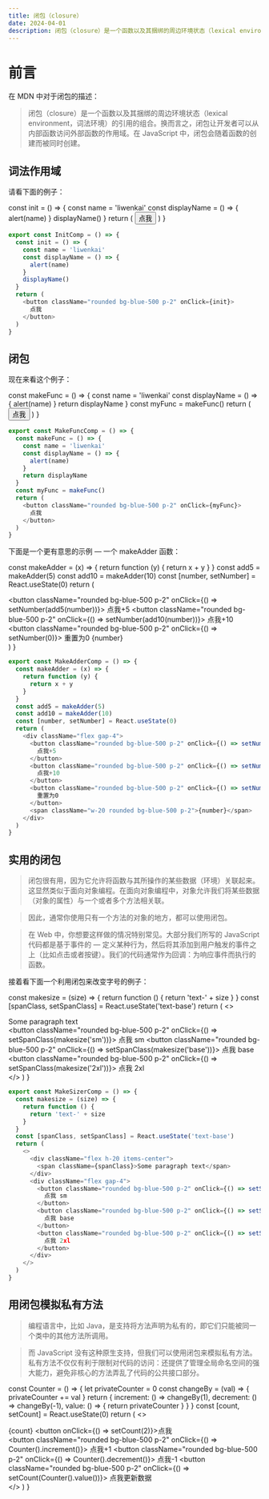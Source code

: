 ```yaml
---
title: 闭包（closure）
date: 2024-04-01
description: 闭包（closure）是一个函数以及其捆绑的周边环境状态（lexical environment，词法环境）的引用的组合。换而言之，闭包让开发者可以从内部函数访问外部函数的作用域。在 JavaScript 中，闭包会随着函数的创建而被同时创建。
---
```


# 前言

在 MDN 中对于闭包的描述：

> 闭包（closure）是一个函数以及其捆绑的周边环境状态（lexical environment，词法环境）的引用的组合。换而言之，闭包让开发者可以从内部函数访问外部函数的作用域。在 JavaScript 中，闭包会随着函数的创建而被同时创建。

## 词法作用域

请看下面的例子：

  const init = () => {
    const name = 'liwenkai'
    const displayName = () => {
      alert(name)
    }
    displayName()
  }
  return (
    <button className="rounded bg-blue-500 p-2" onClick={init}>
      点我
    </button>
  )
}

```ts
export const InitComp = () => {
  const init = () => {
    const name = 'liwenkai'
    const displayName = () => {
      alert(name)
    }
    displayName()
  }
  return (
    <button className="rounded bg-blue-500 p-2" onClick={init}>
      点我
    </button>
  )
}
```

<InitComp />

## 闭包

现在来看这个例子：

  const makeFunc = () => {
    const name = 'liwenkai'
    const displayName = () => {
      alert(name)
    }
    return displayName
  }
  const myFunc = makeFunc()
  return (
    <button className="rounded bg-blue-500 p-2" onClick={myFunc}>
      点我
    </button>
  )
}

```ts
export const MakeFuncComp = () => {
  const makeFunc = () => {
    const name = 'liwenkai'
    const displayName = () => {
      alert(name)
    }
    return displayName
  }
  const myFunc = makeFunc()
  return (
    <button className="rounded bg-blue-500 p-2" onClick={myFunc}>
      点我
    </button>
  )
}
```

<MakeFuncComp />

下面是一个更有意思的示例 — 一个 makeAdder 函数：

  const makeAdder = (x) => {
    return function (y) {
      return x + y
    }
  }
  const add5 = makeAdder(5)
  const add10 = makeAdder(10)
  const [number, setNumber] = React.useState(0)
  return (
    <div className="flex gap-4">
      <button className="rounded bg-blue-500 p-2" onClick={() => setNumber(add5(number))}>
        点我+5
      </button>
      <button className="rounded bg-blue-500 p-2" onClick={() => setNumber(add10(number))}>
        点我+10
      </button>
      <button className="rounded bg-blue-500 p-2" onClick={() => setNumber(0)}>
        重置为0
      </button>
      <span className="w-20 rounded bg-blue-500 p-2">{number}</span>
    </div>
  )
}

```ts
export const MakeAdderComp = () => {
  const makeAdder = (x) => {
    return function (y) {
      return x + y
    }
  }
  const add5 = makeAdder(5)
  const add10 = makeAdder(10)
  const [number, setNumber] = React.useState(0)
  return (
    <div className="flex gap-4">
      <button className="rounded bg-blue-500 p-2" onClick={() => setNumber(add5(number))}>
        点我+5
      </button>
      <button className="rounded bg-blue-500 p-2" onClick={() => setNumber(add10(number))}>
        点我+10
      </button>
      <button className="rounded bg-blue-500 p-2" onClick={() => setNumber(0)}>
        重置为0
      </button>
      <span className="w-20 rounded bg-blue-500 p-2">{number}</span>
    </div>
  )
}
```

<MakeAdderComp />

## 实用的闭包

> 闭包很有用，因为它允许将函数与其所操作的某些数据（环境）关联起来。这显然类似于面向对象编程。在面向对象编程中，对象允许我们将某些数据（对象的属性）与一个或者多个方法相关联。

> 因此，通常你使用只有一个方法的对象的地方，都可以使用闭包。

> 在 Web 中，你想要这样做的情况特别常见。大部分我们所写的 JavaScript 代码都是基于事件的 — 定义某种行为，然后将其添加到用户触发的事件之上（比如点击或者按键）。我们的代码通常作为回调：为响应事件而执行的函数。

接着看下面一个利用闭包来改变字号的例子：

  const makesize = (size) => {
    return function () {
      return 'text-' + size
    }
  }
  const [spanClass, setSpanClass] = React.useState('text-base')
  return (
    <>
      <div className="flex h-20 items-center">
        <span className={spanClass}>Some paragraph text</span>
      </div>
      <div className="flex gap-4">
        <button className="rounded bg-blue-500 p-2" onClick={() => setSpanClass(makesize('sm'))}>
          点我 sm
        </button>
        <button className="rounded bg-blue-500 p-2" onClick={() => setSpanClass(makesize('base'))}>
          点我 base
        </button>
        <button className="rounded bg-blue-500 p-2" onClick={() => setSpanClass(makesize('2xl'))}>
          点我 2xl
        </button>
      </div>
    </>
  )
}

```ts
export const MakeSizerComp = () => {
  const makesize = (size) => {
    return function () {
      return 'text-' + size
    }
  }
  const [spanClass, setSpanClass] = React.useState('text-base')
  return (
    <>
      <div className="flex h-20 items-center">
        <span className={spanClass}>Some paragraph text</span>
      </div>
      <div className="flex gap-4">
        <button className="rounded bg-blue-500 p-2" onClick={() => setSpanClass(makesize('sm'))}>
          点我 sm
        </button>
        <button className="rounded bg-blue-500 p-2" onClick={() => setSpanClass(makesize('base'))}>
          点我 base
        </button>
        <button className="rounded bg-blue-500 p-2" onClick={() => setSpanClass(makesize('2xl'))}>
          点我 2xl
        </button>
      </div>
    </>
  )
}
```

<MakeSizerComp />

## 用闭包模拟私有方法

> 编程语言中，比如 Java，是支持将方法声明为私有的，即它们只能被同一个类中的其他方法所调用。

> 而 JavaScript 没有这种原生支持，但我们可以使用闭包来模拟私有方法。私有方法不仅仅有利于限制对代码的访问：还提供了管理全局命名空间的强大能力，避免非核心的方法弄乱了代码的公共接口部分。

  const Counter = () => {
    let privateCounter = 0
    const changeBy = (val) => {
      privateCounter += val
    }
    return {
      increment: () => changeBy(1),
      decrement: () => changeBy(-1),
      value: () => {
        return privateCounter
      }
    }
  }
  const [count, setCount] = React.useState(0)
  return (
    <>
      <div className="flex h-20 items-center">
        <span>{count}</span>
        <button onClick={() => setCount(2)}>点我</button>
      </div>
      <div className="flex gap-4">
        <button className="rounded bg-blue-500 p-2" onClick={() => Counter().increment()}>
          点我+1
        </button>
        <button className="rounded bg-blue-500 p-2" onClick={() => Counter().decrement()}>
          点我-1
        </button>
        <button className="rounded bg-blue-500 p-2" onClick={() => setCount(Counter().value())}>
          点我更新数据
        </button>
      </div>
    </>
  )
}

<CounterComp />
